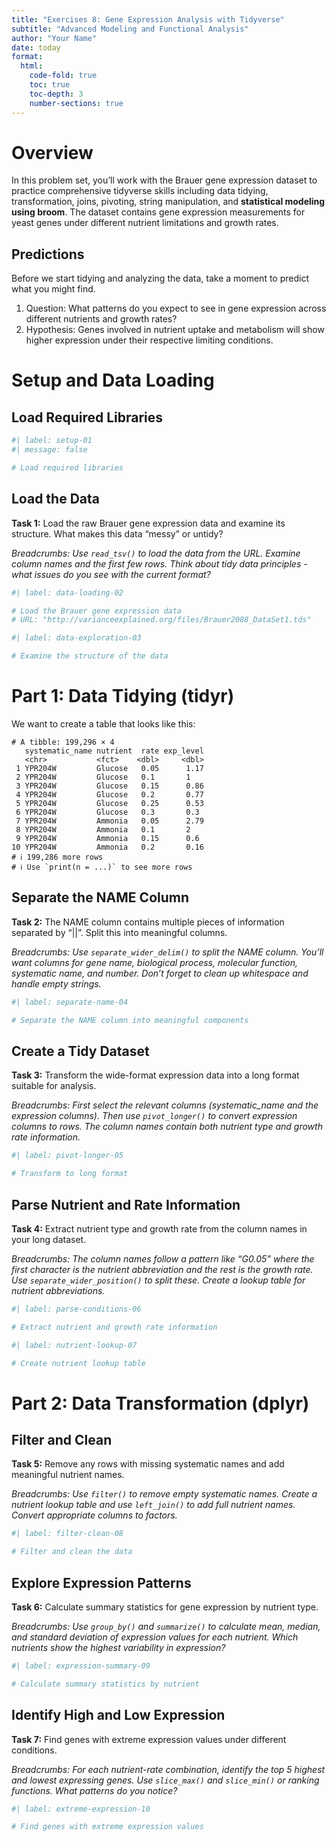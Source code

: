 ```yaml
---
title: "Exercises 8: Gene Expression Analysis with Tidyverse"
subtitle: "Advanced Modeling and Functional Analysis"
author: "Your Name"
date: today
format:
  html:
    code-fold: true
    toc: true
    toc-depth: 3
    number-sections: true
---
```


# Overview

In this problem set, you'll work with the Brauer gene expression dataset to practice comprehensive tidyverse skills including data tidying, transformation, joins, pivoting, string manipulation, and **statistical modeling using broom**. The dataset contains gene expression measurements for yeast genes under different nutrient limitations and growth rates.

## Predictions

Before we start tidying and analyzing the data, take a moment to predict what you might find.

1. Question: What patterns do you expect to see in gene expression across different nutrients and growth rates?
2. Hypothesis: Genes involved in nutrient uptake and metabolism will show higher expression under their respective limiting conditions.


# Setup and Data Loading

## Load Required Libraries

```r
#| label: setup-01
#| message: false

# Load required libraries

```

## Load the Data

**Task 1:** Load the raw Brauer gene expression data and examine its structure. What makes this data "messy" or untidy?

*Breadcrumbs: Use `read_tsv()` to load the data from the URL. Examine column names and the first few rows. Think about tidy data principles - what issues do you see with the current format?*

```r
#| label: data-loading-02

# Load the Brauer gene expression data
# URL: "http://varianceexplained.org/files/Brauer2008_DataSet1.tds"

```

```r
#| label: data-exploration-03

# Examine the structure of the data

```

# Part 1: Data Tidying (tidyr)

We want to create a table that looks like this:

```
# A tibble: 199,296 × 4
   systematic_name nutrient  rate exp_level
   <chr>           <fct>    <dbl>     <dbl>
 1 YPR204W         Glucose   0.05      1.17
 2 YPR204W         Glucose   0.1       1
 3 YPR204W         Glucose   0.15      0.86
 4 YPR204W         Glucose   0.2       0.77
 5 YPR204W         Glucose   0.25      0.53
 6 YPR204W         Glucose   0.3       0.3
 7 YPR204W         Ammonia   0.05      2.79
 8 YPR204W         Ammonia   0.1       2
 9 YPR204W         Ammonia   0.15      0.6
10 YPR204W         Ammonia   0.2       0.16
# ℹ 199,286 more rows
# ℹ Use `print(n = ...)` to see more rows
```

## Separate the NAME Column

**Task 2:** The NAME column contains multiple pieces of information separated by "||". Split this into meaningful columns.

*Breadcrumbs: Use `separate_wider_delim()` to split the NAME column. You'll want columns for gene name, biological process, molecular function, systematic name, and number. Don't forget to clean up whitespace and handle empty strings.*

```r
#| label: separate-name-04

# Separate the NAME column into meaningful components

```

## Create a Tidy Dataset

**Task 3:** Transform the wide-format expression data into a long format suitable for analysis.

*Breadcrumbs: First select the relevant columns (systematic_name and the expression columns). Then use `pivot_longer()` to convert expression columns to rows. The column names contain both nutrient type and growth rate information.*

```r
#| label: pivot-longer-05

# Transform to long format

```

## Parse Nutrient and Rate Information

**Task 4:** Extract nutrient type and growth rate from the column names in your long dataset.

*Breadcrumbs: The column names follow a pattern like "G0.05" where the first character is the nutrient abbreviation and the rest is the growth rate. Use `separate_wider_position()` to split these. Create a lookup table for nutrient abbreviations.*

```r
#| label: parse-conditions-06

# Extract nutrient and growth rate information

```

```r
#| label: nutrient-lookup-07

# Create nutrient lookup table

```

# Part 2: Data Transformation (dplyr)

## Filter and Clean

**Task 5:** Remove any rows with missing systematic names and add meaningful nutrient names.

*Breadcrumbs: Use `filter()` to remove empty systematic names. Create a nutrient lookup table and use `left_join()` to add full nutrient names. Convert appropriate columns to factors.*

```r
#| label: filter-clean-08

# Filter and clean the data

```

## Explore Expression Patterns

**Task 6:** Calculate summary statistics for gene expression by nutrient type.

*Breadcrumbs: Use `group_by()` and `summarize()` to calculate mean, median, and standard deviation of expression values for each nutrient. Which nutrients show the highest variability in expression?*

```r
#| label: expression-summary-09

# Calculate summary statistics by nutrient

```

## Identify High and Low Expression

**Task 7:** Find genes with extreme expression values under different conditions.

*Breadcrumbs: For each nutrient-rate combination, identify the top 5 highest and lowest expressing genes. Use `slice_max()` and `slice_min()` or ranking functions. What patterns do you notice?*

```r
#| label: extreme-expression-10

# Find genes with extreme expression values

```
